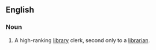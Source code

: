 ==English==
===Noun===
{{en-noun}}
# A high-ranking [[library]] clerk, second only to a [[librarian]].